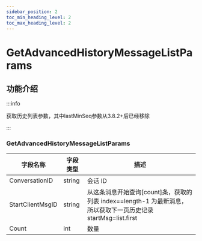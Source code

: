 ```yaml
---
sidebar_position: 2
toc_min_heading_level: 2
toc_max_heading_level: 2
---
```


# GetAdvancedHistoryMessageListParams

## 功能介绍

:::info

获取历史列表参数，其中lastMinSeq参数从3.8.2+后已经移除

:::


### GetAdvancedHistoryMessageListParams 

| 字段名称       | 字段类型 | 描述         |
| -------------- | -------- | ------------ |
| ConversationID | string      | 会话 ID         |
| StartClientMsgID | string      | 从这条消息开始查询[count]条，获取的列表 index==length-1 为最新消息，所以获取下一页历史记录 startMsg=list.first       |
| Count| int      | 数量       |

